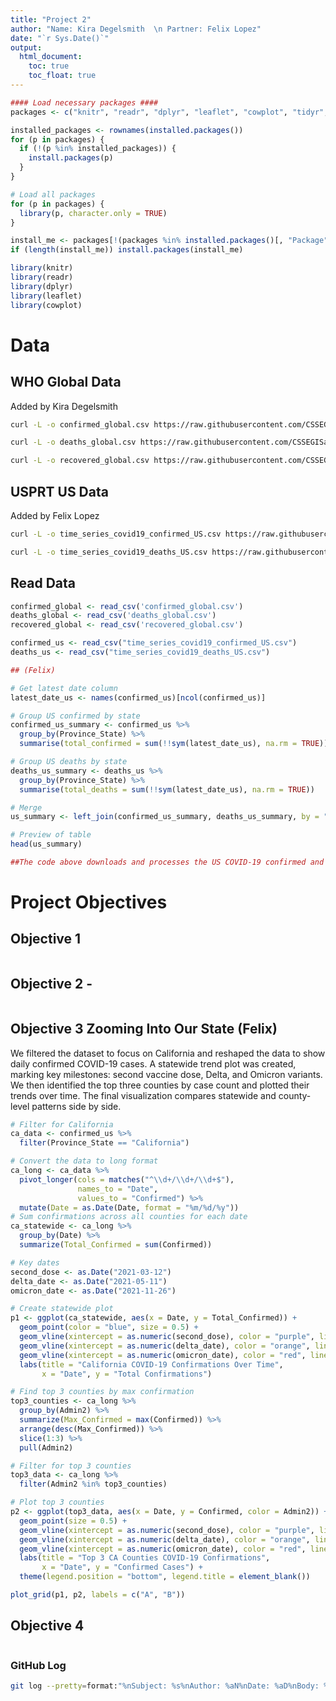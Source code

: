 ```yaml
---
title: "Project 2"
author: "Name: Kira Degelsmith  \n Partner: Felix Lopez"
date: "`r Sys.Date()`"
output:
  html_document:
    toc: true
    toc_float: true
---
```

```r

#### Load necessary packages ####
packages <- c("knitr", "readr", "dplyr", "leaflet", "cowplot", "tidyr", "ggplot2")

installed_packages <- rownames(installed.packages())
for (p in packages) {
  if (!(p %in% installed_packages)) {
    install.packages(p)
  }
}

# Load all packages
for (p in packages) {
  library(p, character.only = TRUE)
}

install_me <- packages[!(packages %in% installed.packages()[, "Package"])]
if (length(install_me)) install.packages(install_me)

library(knitr)
library(readr)
library(dplyr)
library(leaflet)
library(cowplot)
```

# Data

## WHO Global Data
Added by Kira Degelsmith
```bash

curl -L -o confirmed_global.csv https://raw.githubusercontent.com/CSSEGISandData/COVID-19/refs/heads/master/csse_covid_19_data/csse_covid_19_time_series/time_series_covid19_confirmed_global.csv

curl -L -o deaths_global.csv https://raw.githubusercontent.com/CSSEGISandData/COVID-19/refs/heads/master/csse_covid_19_data/csse_covid_19_time_series/time_series_covid19_deaths_global.csv

curl -L -o recovered_global.csv https://raw.githubusercontent.com/CSSEGISandData/COVID-19/refs/heads/master/csse_covid_19_data/csse_covid_19_time_series/time_series_covid19_recovered_global.csv

```

## USPRT US Data  
Added by Felix Lopez  
```bash
curl -L -o time_series_covid19_confirmed_US.csv https://raw.githubusercontent.com/CSSEGISandData/COVID-19/master/csse_covid_19_data/csse_covid_19_time_series/time_series_covid19_confirmed_US.csv

curl -L -o time_series_covid19_deaths_US.csv https://raw.githubusercontent.com/CSSEGISandData/COVID-19/master/csse_covid_19_data/csse_covid_19_time_series/time_series_covid19_deaths_US.csv

```

## Read Data
```r
confirmed_global <- read_csv('confirmed_global.csv')
deaths_global <- read_csv('deaths_global.csv')
recovered_global <- read_csv('recovered_global.csv')

confirmed_us <- read_csv("time_series_covid19_confirmed_US.csv")
deaths_us <- read_csv("time_series_covid19_deaths_US.csv")

## (Felix)

# Get latest date column
latest_date_us <- names(confirmed_us)[ncol(confirmed_us)]

# Group US confirmed by state
confirmed_us_summary <- confirmed_us %>%
  group_by(Province_State) %>%
  summarise(total_confirmed = sum(!!sym(latest_date_us), na.rm = TRUE))

# Group US deaths by state
deaths_us_summary <- deaths_us %>%
  group_by(Province_State) %>%
  summarise(total_deaths = sum(!!sym(latest_date_us), na.rm = TRUE))

# Merge
us_summary <- left_join(confirmed_us_summary, deaths_us_summary, by = "Province_State")

# Preview of table
head(us_summary)

##The code above downloads and processes the US COVID-19 confirmed and death data. It extracts the most recent totals for each state and merges the two datasets into a unified summary. 

```


# Project Objectives

## Objective 1
```r

```

## Objective 2 - 

```r

```

## Objective 3 Zooming Into Our State (Felix)
We filtered the dataset to focus on California and reshaped the data to show daily confirmed COVID-19 cases. A statewide trend plot was created, marking key milestones: second vaccine dose, Delta, and Omicron variants. We then identified the top three counties by case count and plotted their trends over time. The final visualization compares statewide and county-level patterns side by side.

```r

# Filter for California
ca_data <- confirmed_us %>%
  filter(Province_State == "California")

# Convert the data to long format
ca_long <- ca_data %>%
  pivot_longer(cols = matches("^\\d+/\\d+/\\d+$"), 
               names_to = "Date", 
               values_to = "Confirmed") %>%
  mutate(Date = as.Date(Date, format = "%m/%d/%y"))
# Sum confirmations across all counties for each date
ca_statewide <- ca_long %>%
  group_by(Date) %>%
  summarize(Total_Confirmed = sum(Confirmed))

# Key dates
second_dose <- as.Date("2021-03-12")
delta_date <- as.Date("2021-05-11")
omicron_date <- as.Date("2021-11-26")

# Create statewide plot
p1 <- ggplot(ca_statewide, aes(x = Date, y = Total_Confirmed)) +
  geom_point(color = "blue", size = 0.5) +
  geom_vline(xintercept = as.numeric(second_dose), color = "purple", linetype = "dashed") +
  geom_vline(xintercept = as.numeric(delta_date), color = "orange", linetype = "dashed") +
  geom_vline(xintercept = as.numeric(omicron_date), color = "red", linetype = "dashed") +
  labs(title = "California COVID-19 Confirmations Over Time",
       x = "Date", y = "Total Confirmations")

# Find top 3 counties by max confirmation
top3_counties <- ca_long %>%
  group_by(Admin2) %>%
  summarize(Max_Confirmed = max(Confirmed)) %>%
  arrange(desc(Max_Confirmed)) %>%
  slice(1:3) %>%
  pull(Admin2)

# Filter for top 3 counties
top3_data <- ca_long %>%
  filter(Admin2 %in% top3_counties)

# Plot top 3 counties
p2 <- ggplot(top3_data, aes(x = Date, y = Confirmed, color = Admin2)) +
  geom_point(size = 0.5) +
  geom_vline(xintercept = as.numeric(second_dose), color = "purple", linetype = "dashed") +
  geom_vline(xintercept = as.numeric(delta_date), color = "orange", linetype = "dashed") +
  geom_vline(xintercept = as.numeric(omicron_date), color = "red", linetype = "dashed") +
  labs(title = "Top 3 CA Counties COVID-19 Confirmations",
       x = "Date", y = "Confirmed Cases") +
  theme(legend.position = "bottom", legend.title = element_blank())

plot_grid(p1, p2, labels = c("A", "B"))

```

## Objective 4

```r

```

### GitHub Log
```bash
git log --pretty=format:"%nSubject: %s%nAuthor: %aN%nDate: %aD%nBody: %b"
```






